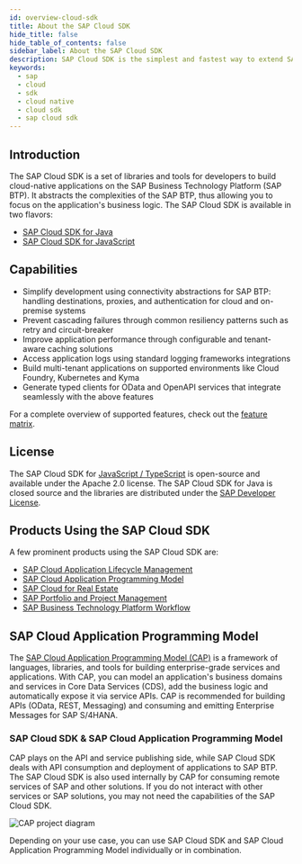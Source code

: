 ```yaml
---
id: overview-cloud-sdk
title: About the SAP Cloud SDK
hide_title: false
hide_table_of_contents: false
sidebar_label: About the SAP Cloud SDK
description: SAP Cloud SDK is the simplest and fastest way to extend SAP services and applications in the cloud.
keywords:
  - sap
  - cloud
  - sdk
  - cloud native
  - cloud sdk
  - sap cloud sdk
---
```



## Introduction

The SAP Cloud SDK is a set of libraries and tools for developers to build cloud-native applications on the SAP Business Technology Platform (SAP BTP).
It abstracts the complexities of the SAP BTP, thus allowing you to focus on the application's business logic.
The SAP Cloud SDK is available in two flavors:

- [SAP Cloud SDK for Java](/docs/java/overview-cloud-sdk-for-java)
- [SAP Cloud SDK for JavaScript](/docs/js/overview-cloud-sdk-for-javascript)

## Capabilities

- Simplify development using connectivity abstractions for SAP BTP: handling destinations, proxies, and authentication for cloud and on-premise systems
- Prevent cascading failures through common resiliency patterns such as retry and circuit-breaker
- Improve application performance through configurable and tenant-aware caching solutions
- Access application logs using standard logging frameworks integrations
- Build multi-tenant applications on supported environments like Cloud Foundry, Kubernetes and Kyma
- Generate typed clients for OData and OpenAPI services that integrate seamlessly with the above features

For a complete overview of supported features, check out the [feature matrix](./feature-matrix.mdx).

## License

The SAP Cloud SDK for [JavaScript / TypeScript](https://github.com/SAP/cloud-sdk-js) is open-source and available under the Apache 2.0 license.
The SAP Cloud SDK for Java is closed source and the libraries are distributed under the [SAP Developer License](https://tools.eu1.hana.ondemand.com/developer-license-3_1.txt).

## Products Using the SAP Cloud SDK

A few prominent products using the SAP Cloud SDK are:

- [SAP Cloud Application Lifecycle Management](https://support.sap.com/en/alm.html)
- [SAP Cloud Application Programming Model](https://cap.cloud.sap/docs/)
- [SAP Cloud for Real Estate](https://www.sap.com/products/real-estate-facilities-mgmt-cloud.html)
- [SAP Portfolio and Project Management](https://www.sap.com/germany/products/project-portfolio-management.html)
- [SAP Business Technology Platform Workflow](https://help.sap.com/viewer/product/WORKFLOW_SERVICE/Cloud/en-US)

## SAP Cloud Application Programming Model

The [SAP Cloud Application Programming Model (CAP)](https://cap.cloud.sap/docs/) is a framework of languages, libraries, and tools for building enterprise-grade services and applications.
With CAP, you can model an application's business domains and services in Core Data Services (CDS), add the business logic and automatically expose it via service APIs.
CAP is recommended for building APIs (OData, REST, Messaging) and consuming and emitting Enterprise Messages for SAP S/4HANA.

### SAP Cloud SDK & SAP Cloud Application Programming Model

CAP plays on the API and service publishing side, while SAP Cloud SDK deals with API consumption and deployment of applications to SAP BTP.
The SAP Cloud SDK is also used internally by CAP for consuming remote services of SAP and other solutions.
If you do not interact with other services or SAP solutions, you may not need the capabilities of the SAP Cloud SDK.

![CAP project diagram](https://cap.cloud.sap/docs/assets/overview.png)

Depending on your use case, you can use SAP Cloud SDK and SAP Cloud Application Programming Model individually or in combination.
